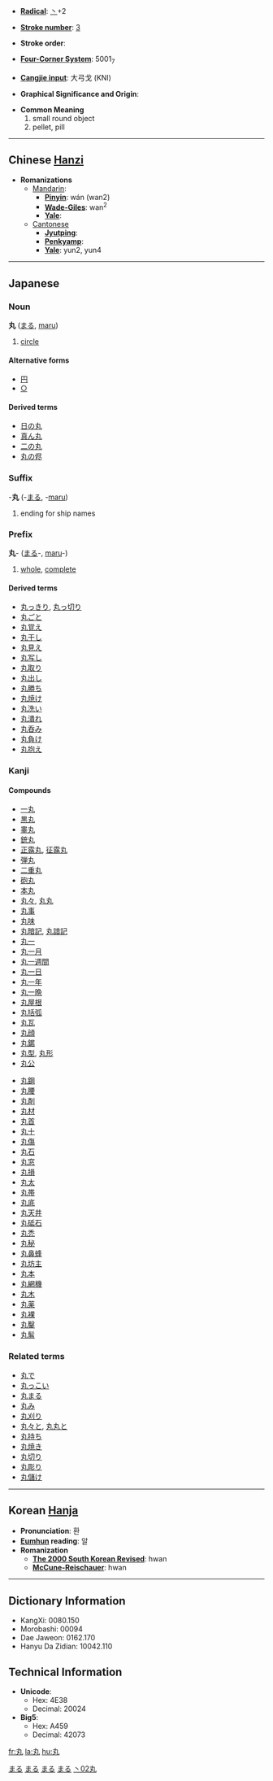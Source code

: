 * '''[[Wiktionary:Chinese radical index| Radical]]''': [[Wiktionary:Chinese radical index 丶|丶]]+2

* '''[[Wiktionary:Chinese total strokes index|Stroke number]]''': [[Wiktionary:Chinese total strokes index 3|3]]

* '''Stroke order''': 

* '''[[Wiktionary:Chinese four corner index|Four-Corner System]]''': 5001<sub>7</sub>

* '''[[Wiktionary:Chinese Cangjie index|Cangjie input]]''': 大弓戈 (KNI)

* '''Graphical Significance and Origin''': 

* '''Common Meaning'''
*#small round object
*# pellet, pill


----

== Chinese [[Hanzi]] ==

* '''Romanizations'''
** [[Mandarin]]:
*** '''[[Pinyin]]''': wán (wan2)
*** '''[[Wade-Giles]]''': wan<sup>2</sup>
*** '''[[Yale]]''': 
**[[Cantonese]]
***'''[[Jyutping]]''':
***'''[[Penkyamp]]''': 
***'''[[Yale]]''': yun2, yun4


----

== Japanese ==
[[Category:Japanese language|まる]]
===Noun===
[[Category:Japanese nouns|まる]]
'''丸''' ([[まる]], [[maru]])
#[[circle]]
====Alternative forms====
*[[円]]
*[[○]]
====Derived terms====
*[[日の丸]]
*[[真ん丸]]
*[[二の丸]]
*[[丸の侭]]


===Suffix===
[[Category:Japanese suffixes|まる]]
-'''丸''' (-[[まる]], -[[maru]])
# ending for ship names


===Prefix===
[[Category:Japanese prefixes|まる]]
'''丸'''- ([[まる]]-, [[maru]]-)
# [[whole]], [[complete]]
====Derived terms====
*[[丸っきり]], [[丸っ切り]]
*[[丸ごと]]
*[[丸覚え]]
*[[丸干し]]
*[[丸見え]]
*[[丸写し]]
*[[丸取り]]
*[[丸出し]]
*[[丸勝ち]]
*[[丸焼け]]
*[[丸洗い]]
*[[丸潰れ]]
*[[丸呑み]]
*[[丸負け]]
*[[丸抱え]]


===Kanji===
{{kanji|[[がん]] ([[gan]])|[[まるい]] ([[丸い]], [[marui]]), [[まるめる]] ([[丸める]], [[marumeru]]), [[たま]] ([[tama]])}}
====Compounds====
{{top}}
*[[一丸]]
*[[黒丸]]
*[[睾丸]]
*[[銃丸]]
*[[正露丸]], [[征露丸]]
*[[弾丸]]
*[[二重丸]]
*[[砲丸]]
*[[本丸]]
*[[丸々]], [[丸丸]]
*[[丸事]]
*[[丸味]]
*[[丸暗記]], [[丸諳記]]
*[[丸一]]
*[[丸一月]]
*[[丸一週間]]
*[[丸一日]]
*[[丸一年]]
*[[丸一晩]]
*[[丸屋根]]
*[[丸括弧]]
*[[丸瓦]]
*[[丸顔]]
*[[丸鋸]]
*[[丸型]], [[丸形]]
*[[丸公]]
{{mid}}
*[[丸鋼]]
*[[丸腰]]
*[[丸剤]]
*[[丸材]]
*[[丸首]]
*[[丸十]]
*[[丸傷]]
*[[丸石]]
*[[丸窓]]
*[[丸損]]
*[[丸太]]
*[[丸帯]]
*[[丸底]]
*[[丸天井]]
*[[丸砥石]]
*[[丸禿]]
*[[丸秘]]
*[[丸鼻蜂]]
*[[丸坊主]]
*[[丸本]]
*[[丸網機]]
*[[丸木]]
*[[丸薬]]
*[[丸裸]]
*[[丸鑿]]
*[[丸髷]] 
{{bottom}}

===Related terms===
*[[丸で]]
*[[丸っこい]]
*[[丸まる]]
*[[丸み]]  
*[[丸刈り]]
*[[丸々と]], [[丸丸と]]
*[[丸持ち]]
*[[丸焼き]]
*[[丸切り]]
*[[丸彫り]]
*[[丸儲け]]

----

== Korean [[Hanja]] ==

* '''Pronunciation''': 환
* '''[[Eumhun]] reading''': 알
* '''Romanization'''
** '''[[The 2000 South Korean Revised Romanization|The 2000 South Korean Revised]]''': hwan
** '''[[McCune-Reischauer]]''': hwan

----

== Dictionary Information ==

* KangXi: 0080.150
* Morobashi: 00094
* Dae Jaweon: 0162.170
* Hanyu Da Zidian: 10042.110

== Technical Information ==

* '''Unicode''':
** Hex: 4E38
** Decimal: 20024
* '''Big5''':
** Hex: A459
** Decimal: 42073

[[Category:Japanese kanji|丶02丸]]
[[fr:丸]]
[[la:丸]]
[[hu:丸]]
